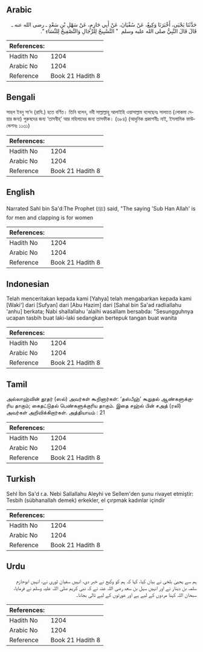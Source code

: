 ## Arabic


<div dir="rtl" lang="ar" style={{fontSize:'larger',backgroundColor:'#f8f9fa',padding:20}}>
حَدَّثَنَا يَحْيَى، أَخْبَرَنَا وَكِيعٌ، عَنْ سُفْيَانَ، عَنْ أَبِي حَازِمٍ، عَنْ سَهْلِ بْنِ سَعْدٍ ـ رضى الله عنه ـ قَالَ قَالَ النَّبِيُّ صلى الله عليه وسلم ‏ "‏ التَّسْبِيحُ لِلرِّجَالِ وَالتَّصْفِيحُ لِلنِّسَاءِ ‏"‏‏.‏
</div>
<div style={{backgroundColor:'#f8f9fa',padding:20, marginBottom: 10}}><table> <thead> <tr> <th>References:</th> <th></th> </tr> </thead> <tbody><tr><td>Hadith No</td><td>1204</td></tr><tr><td>Arabic No</td><td>1204</td></tr><tr><td>Reference</td><td>Book 21 Hadith 8</td></tr></tbody></table></div>

## Bengali


<div dir="ltr" lang="bn" style={{fontSize:'larger',backgroundColor:'#f8f9fa',padding:20}}>
সাহল ইবনু সা‘দ (রাযি.) হতে বর্ণিত। তিনি বলেন, নবী সাল্লাল্লাহু আলাইহি ওয়াসাল্লাম বলেছেনঃ সালাতে (লোকমা দেয়ার জন্য) পুরুষদের জন্য ‘তাসবীহ্’ আর মহিলাদের জন্য তাসফীক। (৬৮৪) (আধুনিক প্রকাশনীঃ নাই, ইসলামিক ফাউন্ডেশনঃ ১১৩১)
</div>
<div style={{backgroundColor:'#f8f9fa',padding:20, marginBottom: 10}}><table> <thead> <tr> <th>References:</th> <th></th> </tr> </thead> <tbody><tr><td>Hadith No</td><td>1204</td></tr><tr><td>Arabic No</td><td>1204</td></tr><tr><td>Reference</td><td>Book 21 Hadith 8</td></tr></tbody></table></div>

## English


<div dir="ltr" lang="en" style={{fontSize:'larger',backgroundColor:'#f8f9fa',padding:20}}>
Narrated Sahl bin Sa'd:The Prophet (ﷺ) said, "The saying 'Sub Han Allah' is for men and clapping is for women
</div>
<div style={{backgroundColor:'#f8f9fa',padding:20, marginBottom: 10}}><table> <thead> <tr> <th>References:</th> <th></th> </tr> </thead> <tbody><tr><td>Hadith No</td><td>1204</td></tr><tr><td>Arabic No</td><td>1204</td></tr><tr><td>Reference</td><td>Book 21 Hadith 8</td></tr></tbody></table></div>

## Indonesian


<div dir="ltr" lang="id" style={{fontSize:'larger',backgroundColor:'#f8f9fa',padding:20}}>
Telah menceritakan kepada kami [Yahya] telah mengabarkan kepada kami [Waki'] dari [Sufyan] dari [Abu Hazim] dari [Sahal bin Sa'ad radliallahu 'anhu] berkata; Nabi shallallahu 'alaihi wasallam bersabda: "Sesungguhnya ucapan tasbih buat laki-laki sedangkan bertepuk tangan buat wanita
</div>
<div style={{backgroundColor:'#f8f9fa',padding:20, marginBottom: 10}}><table> <thead> <tr> <th>References:</th> <th></th> </tr> </thead> <tbody><tr><td>Hadith No</td><td>1204</td></tr><tr><td>Arabic No</td><td>1204</td></tr><tr><td>Reference</td><td>Book 21 Hadith 8</td></tr></tbody></table></div>

## Tamil


<div dir="ltr" lang="ta" style={{fontSize:'larger',backgroundColor:'#f8f9fa',padding:20}}>
அல்லாஹ்வின் தூதர் (ஸல்) அவர்கள் கூறினார்கள்: ‘தஸ்பீஹ்’ கூறுதல் ஆண்களுக்குரிய தாகும்; கைதட்டுதல் பெண்களுக்குரிய தாகும். இதை சஹ்ல் பின் சஅத் (ரலி) அவர்கள் அறிவிக்கிறார்கள். அத்தியாயம் : 21
</div>
<div style={{backgroundColor:'#f8f9fa',padding:20, marginBottom: 10}}><table> <thead> <tr> <th>References:</th> <th></th> </tr> </thead> <tbody><tr><td>Hadith No</td><td>1204</td></tr><tr><td>Arabic No</td><td>1204</td></tr><tr><td>Reference</td><td>Book 21 Hadith 8</td></tr></tbody></table></div>

## Turkish


<div dir="ltr" lang="tr" style={{fontSize:'larger',backgroundColor:'#f8f9fa',padding:20}}>
Sehl İbn Sa'd r.a. Nebi Sallallahu Aleyhi ve Sellem'den şunu rivayet etmiştir: Tesbih (sübhanallah demek) erkekler, el çırpmak kadınlar içindir
</div>
<div style={{backgroundColor:'#f8f9fa',padding:20, marginBottom: 10}}><table> <thead> <tr> <th>References:</th> <th></th> </tr> </thead> <tbody><tr><td>Hadith No</td><td>1204</td></tr><tr><td>Arabic No</td><td>1204</td></tr><tr><td>Reference</td><td>Book 21 Hadith 8</td></tr></tbody></table></div>

## Urdu


<div dir="rtl" lang="ur" style={{fontSize:'larger',backgroundColor:'#f8f9fa',padding:20}}>
ہم سے یحییٰ بلخی نے بیان کیا، کہا کہ ہم کو وکیع نے خبر دی، انہیں سفیان ثوری نے، انہیں ابوحازم سلمہ بن دینار نے اور انہیں سہل بن سعد رضی اللہ عنہ نے کہ نبی کریم صلی اللہ علیہ وسلم نے فرمایا، سبحان اللہ کہنا مردوں کے لیے ہے اور عورتوں کے لیے تالی بجانا۔
</div>
<div style={{backgroundColor:'#f8f9fa',padding:20, marginBottom: 10}}><table> <thead> <tr> <th>References:</th> <th></th> </tr> </thead> <tbody><tr><td>Hadith No</td><td>1204</td></tr><tr><td>Arabic No</td><td>1204</td></tr><tr><td>Reference</td><td>Book 21 Hadith 8</td></tr></tbody></table></div>
